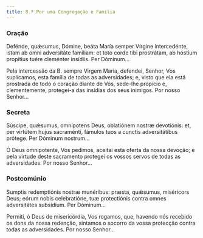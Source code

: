 ```yaml
---
title: 8.ª Por uma Congregação e Família
---
```


### Oração

<div class="side-by-side not-content">

Defénde, quǽsumus, Dómine, beáta María semper Vírgine intercedénte, istam ab omni adversitáte famíliam: et toto corde tibi prostrátam, ab hóstium propítius tuére cleménter insídiis. Per Dóminum...

Pela intercessão da B. sempre Virgem Maria, defendei, Senhor, Vos suplicamos, esta família de todas as adversidades; e, visto que ela está prostrada de todo o coração diante de Vós, sede-lhe propício e, clementemente, protegei-a das insídias dos seus inimigos. Por nosso Senhor...

</div>

### Secreta

<div class="side-by-side not-content">

Súscipe, quǽsumus, omnípotens Deus, oblatiónem nostræ devotiónis: et, per virtútem hujus sacraménti, fámulos tuos a cunctis adversitátibus prótege. Per Dóminum nostrum...

Ó Deus omnipotente, Vos pedimos, aceitai esta oferta da nossa devoção; e pela virtude deste sacramento protegei os vossos servos de todas as adversidades. Por nosso Senhor...

</div>

### Postcomúnio

<div class="side-by-side not-content">

Sumptis redemptiónis nostræ munéribus: præsta, quǽsumus, miséricors Deus; eórum nobis celebratióne, tuæ protectiónis contra omnes adversitátes subsídium. Per Dóminum...

Permiti, ó Deus de misericórdia, Vos rogamos, que, havendo nós recebido os dons da nossa redenção, sintamos o socorro da vossa protecção contra todas as adversidades. Por nosso Senhor...

</div>
